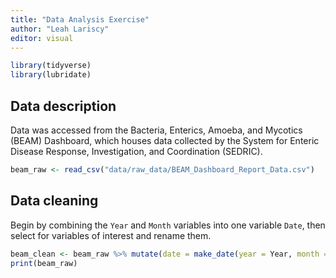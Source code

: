 ```yaml
---
title: "Data Analysis Exercise"
author: "Leah Lariscy"
editor: visual
---
```


```r
library(tidyverse)
library(lubridate)
```

## Data description 

Data was accessed from the Bacteria, Enterics, Amoeba, and Mycotics (BEAM) Dashboard, which houses data collected by the System for Enteric Disease Response, Investigation, and Coordination (SEDRIC).

```r
beam_raw <- read_csv("data/raw_data/BEAM_Dashboard_Report_Data.csv")
```

## Data cleaning 

Begin by combining the `Year` and `Month` variables into one variable `Date`, then select for variables of interest and rename them.

```r
beam_clean <- beam_raw %>% mutate(date = make_date(year = Year, month = Month, day = 1)) %>% select(c(date, state=State, source=Source, pathogen=Pathogen, species=`Serotype/Species`, num_isolates=Number_of_isolates))
print(beam_raw)
```
